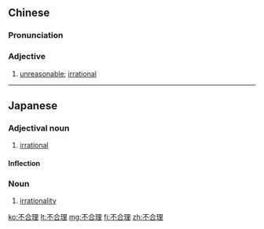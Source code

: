 ==Chinese==
{{zh-forms|type=12}}

===Pronunciation===
{{zh-pron
|m=不hélǐ
|c=bat1 hap6 lei5
|cat=a
}}

===Adjective===
{{zh-adj}}

# [[unreasonable]]; [[irrational]]

----

==Japanese==
{{ja-kanjitab|ふ|ごう|り|yomi=on}}

===Adjectival noun===
{{ja-adj|infl=な|ふごうり}}

# [[irrational]]

====Inflection====
{{ja-na|ふごうり}}

===Noun===
{{ja-noun|ふごうり}}

# [[irrationality]]

[[ko:不合理]]
[[lt:不合理]]
[[mg:不合理]]
[[fi:不合理]]
[[zh:不合理]]